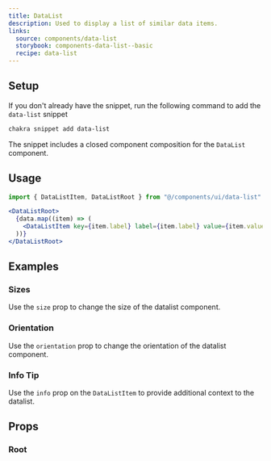 ```yaml
---
title: DataList
description: Used to display a list of similar data items.
links:
  source: components/data-list
  storybook: components-data-list--basic
  recipe: data-list
---
```


<ExampleTabs name="data-list-basic" />

## Setup

If you don't already have the snippet, run the following command to add the
`data-list` snippet

```sh
chakra snippet add data-list
```

The snippet includes a closed component composition for the `DataList`
component.

## Usage

```jsx
import { DataListItem, DataListRoot } from "@/components/ui/data-list"
```

```jsx
<DataListRoot>
  {data.map((item) => (
    <DataListItem key={item.label} label={item.label} value={item.value} />
  ))}
</DataListRoot>
```

## Examples

### Sizes

Use the `size` prop to change the size of the datalist component.

<ExampleTabs name="data-list-with-sizes" />

### Orientation

Use the `orientation` prop to change the orientation of the datalist component.

<ExampleTabs name="data-list-vertical" />

### Info Tip

Use the `info` prop on the `DataListItem` to provide additional context to the
datalist.

<ExampleTabs name="data-list-with-info" />

## Props

### Root

<PropTable component="DataList" part="Root" />
